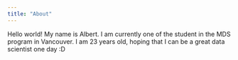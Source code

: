 ```yaml
---
title: "About"
---
```


Hello world! My name is Albert. I am currently one of the student in the MDS program in Vancouver. I am 23 years old, hoping that I can be a great data scientist one day :D
